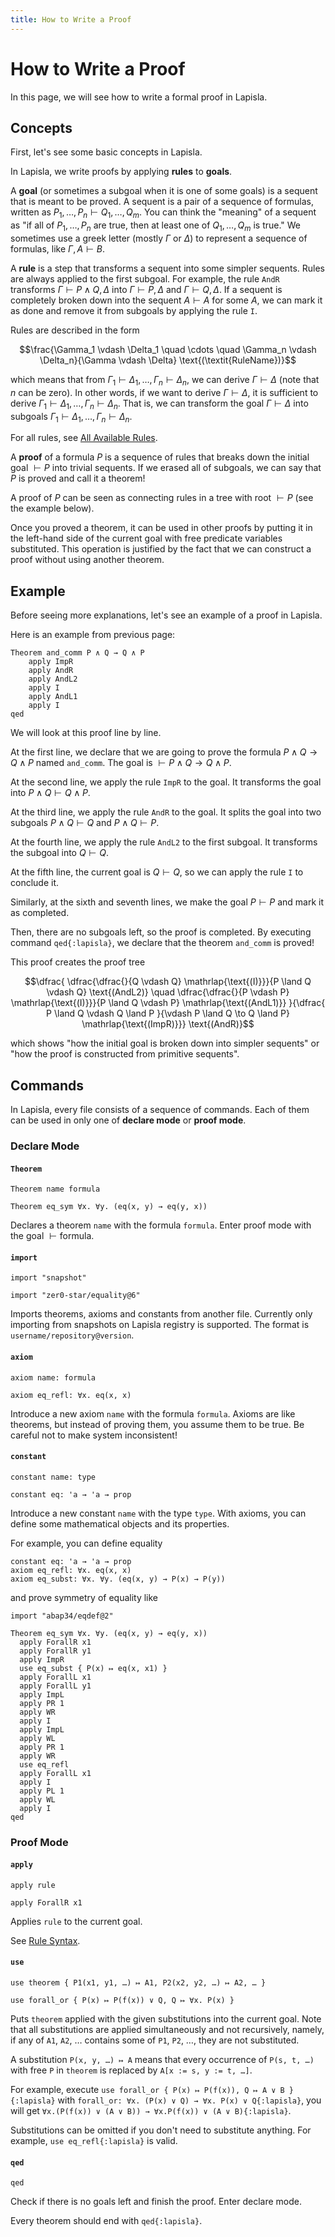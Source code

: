 ```yaml
---
title: How to Write a Proof
---
```


# How to Write a Proof

In this page, we will see how to write a formal proof in Lapisla.

## Concepts

First, let's see some basic concepts in Lapisla.

In Lapisla, we write proofs by applying **rules** to **goals**.

A **goal** (or sometimes a subgoal when it is one of some goals) is a sequent that is meant to be proved. A sequent is a pair of a sequence of formulas, written as $P_1, \ldots, P_n \vdash Q_1, \ldots, Q_m$. You can think the "meaning" of a sequent as "if all of $P_1, \ldots, P_n$ are true, then at least one of $Q_1, \ldots, Q_m$ is true." We sometimes use a greek letter (mostly $\Gamma$ or $\Delta$) to represent a sequence of formulas, like $\Gamma, A \vdash B$.

A **rule** is a step that transforms a sequent into some simpler sequents. Rules are always applied to the first subgoal. For example, the rule `AndR` transforms $\Gamma \vdash P \land Q, \Delta$ into $\Gamma \vdash P, \Delta$ and $\Gamma \vdash Q, \Delta$. If a sequent is completely broken down into the sequent $A \vdash A$ for some $A$, we can mark it as done and remove it from subgoals by applying the rule `I`.

Rules are described in the form

```math
\frac{\Gamma_1 \vdash \Delta_1 \quad \cdots \quad \Gamma_n \vdash \Delta_n}{\Gamma \vdash \Delta} \text{(\textit{RuleName})}
```

which means that from $\Gamma_1 \vdash \Delta_1, \ldots, \Gamma_n \vdash \Delta_n$, we can derive $\Gamma \vdash \Delta$ (note that $n$ can be zero). In other words, if we want to derive $\Gamma \vdash \Delta$, it is sufficient to derive $\Gamma_1 \vdash \Delta_1, \ldots, \Gamma_n \vdash \Delta_n$. That is, we can transform the goal $\Gamma \vdash \Delta$ into subgoals $\Gamma_1 \vdash \Delta_1, \ldots, \Gamma_n \vdash \Delta_n$.

For all rules, see [All Available Rules](/reference/rules).

A **proof** of a formula $P$ is a sequence of rules that breaks down the initial goal $\vdash P$ into trivial sequents. If we erased all of subgoals, we can say that $P$ is proved and call it a theorem!

A proof of $P$ can be seen as connecting rules in a tree with root $\vdash P$ (see the example below).

Once you proved a theorem, it can be used in other proofs by putting it in the left-hand side of the current goal with free predicate variables substituted. This operation is justified by the fact that we can construct a proof without using another theorem.

## Example

Before seeing more explanations, let's see an example of a proof in Lapisla.

Here is an example from previous page:

```lapisla
Theorem and_comm P ∧ Q → Q ∧ P
    apply ImpR
    apply AndR
    apply AndL2
    apply I
    apply AndL1
    apply I
qed
```

We will look at this proof line by line.

At the first line, we declare that we are going to prove the formula $P \land Q \to Q \land P$ named `and_comm`. The goal is $\vdash P \land Q \to Q \land P$.

At the second line, we apply the rule `ImpR` to the goal. It transforms the goal into $P \land Q \vdash Q \land P$.

At the third line, we apply the rule `AndR` to the goal. It splits the goal into two subgoals $P \land Q \vdash Q$ and $P \land Q \vdash P$.

At the fourth line, we apply the rule `AndL2` to the first subgoal. It transforms the subgoal into $Q \vdash Q$.

At the fifth line, the current goal is $Q \vdash Q$, so we can apply the rule `I` to conclude it.

Similarly, at the sixth and seventh lines, we make the goal $P \vdash P$ and mark it as completed.

Then, there are no subgoals left, so the proof is completed. By executing command `qed{:lapisla}`, we declare that the theorem `and_comm` is proved!

This proof creates the proof tree

```math
\dfrac{
  \dfrac{\dfrac{}{Q \vdash Q} \mathrlap{\text{(I)}}}{P \land Q \vdash Q} \text{(AndL2)}
  \quad \dfrac{\dfrac{}{P \vdash P} \mathrlap{\text{(I)}}}{P \land Q \vdash P} \mathrlap{\text{(AndL1)}}
}{\dfrac{ P \land Q \vdash Q \land P }{\vdash P \land Q \to Q \land P} \mathrlap{\text{(ImpR)}}} \text{(AndR)}
```

which shows "how the initial goal is broken down into simpler sequents" or "how the proof is constructed from primitive sequents".

## Commands

In Lapisla, every file consists of a sequence of commands. Each of them can be used in only one of **declare mode** or **proof mode**.

### Declare Mode

#### `Theorem`

```lapisla
Theorem name formula
```

```lapisla filename="example"
Theorem eq_sym ∀x. ∀y. (eq(x, y) → eq(y, x))
```

Declares a theorem `name` with the formula `formula`. Enter proof mode with the goal $\vdash \text{formula}$.

#### `import`

```lapisla
import "snapshot"
```

```lapisla filename="example"
import "zer0-star/equality@6"
```

Imports theorems, axioms and constants from another file. Currently only importing from snapshots on Lapisla registry is supported. The format is `username/repository@version`.

#### `axiom`

```lapisla
axiom name: formula
```

```lapisla filename="example"
axiom eq_refl: ∀x. eq(x, x)
```

Introduce a new axiom `name` with the formula `formula`. Axioms are like theorems, but instead of proving them, you assume them to be true. Be careful not to make system inconsistent!

#### `constant`

```lapisla
constant name: type
```

```lapisla filename="example"
constant eq: 'a → 'a → prop
```

Introduce a new constant `name` with the type `type`. With axioms, you can define some mathematical objects and its properties.

For example, you can define equality

```lapisla filename="abap34/eqdef.l"
constant eq: 'a → 'a → prop
axiom eq_refl: ∀x. eq(x, x)
axiom eq_subst: ∀x. ∀y. (eq(x, y) → P(x) → P(y))
```

and prove symmetry of equality like

```lapisla filename="zer0-star/equality.l"
import "abap34/eqdef@2"

Theorem eq_sym ∀x. ∀y. (eq(x, y) → eq(y, x))
  apply ForallR x1
  apply ForallR y1
  apply ImpR
  use eq_subst { P(x) ↦ eq(x, x1) }
  apply ForallL x1
  apply ForallL y1
  apply ImpL
  apply PR 1
  apply WR
  apply I
  apply ImpL
  apply WL
  apply PR 1
  apply WR
  use eq_refl
  apply ForallL x1
  apply I
  apply PL 1
  apply WL
  apply I
qed
```

### Proof Mode

#### `apply`

```lapisla
apply rule
```

```lapisla filename="example"
apply ForallR x1
```

Applies `rule` to the current goal.

See [Rule Syntax](/reference/rules#rule-syntax).

#### `use`

```lapisla
use theorem { P1(x1, y1, …) ↦ A1, P2(x2, y2, …) ↦ A2, … }
```

```lapisla filename="example"
use forall_or { P(x) ↦ P(f(x)) ∨ Q, Q ↦ ∀x. P(x) }
```

Puts `theorem` applied with the given substitutions into the current goal. Note that all substitutions are applied simultaneously and not recursively, namely, if any of `A1`, `A2`, … contains some of `P1`, `P2`, …, they are not substituted.

A substitution `P(x, y, …) ↦ A` means that every occurrence of `P(s, t, …)` with free `P` in `theorem` is replaced by `A[x := s, y := t, …]`.

For example, execute `use forall_or { P(x) ↦ P(f(x)), Q ↦ A ∨ B }{:lapisla}` with `forall_or: ∀x. (P(x) ∨ Q) → ∀x. P(x) ∨ Q{:lapisla}`, you will get `∀x.(P(f(x)) ∨ (A ∨ B)) → ∀x.P(f(x)) ∨ (A ∨ B){:lapisla}`.

Substitutions can be omitted if you don't need to substitute anything. For example, `use eq_refl{:lapisla}` is valid.

#### `qed`

```lapisla
qed
```

Check if there is no goals left and finish the proof. Enter declare mode.

Every theorem should end with `qed{:lapisla}`.
